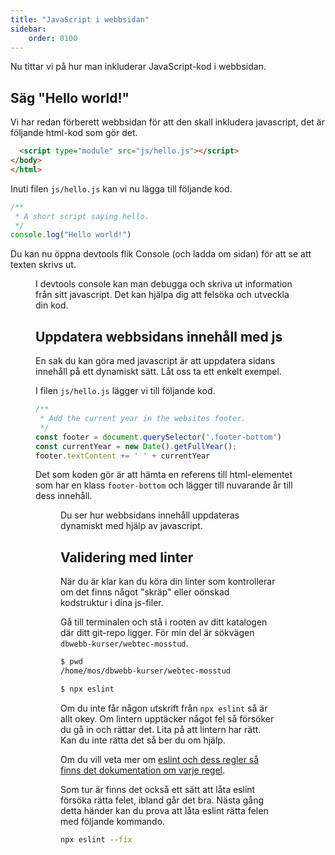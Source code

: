 ```yaml
---
title: "JavaScript i webbsidan" 
sidebar:
    order: 0100
---
```




Nu tittar vi på hur man inkluderar JavaScript-kod i webbsidan.



## Säg "Hello world!"

Vi har redan förberett webbsidan för att den skall inkludera javascript, det är följande html-kod som gör det.

```html title="Inkludera JavaScript i webbsidan."
  <script type="module" src="js/hello.js"></script>
</body>
</html>
```

Inuti filen `js/hello.js` kan vi nu lägga till följande kod.

```js title="Ett js-script som säger 'hej'."
/**
 * A short script saying hello.
 */
console.log("Hello world!")
```

Du kan nu öppna devtools flik Console (och ladda om sidan) för att se att texten skrivs ut.


<Figure 
    src={js1}
    caption="Meddelandet skrivs ut i webbläsarens devtools console."
/>

I devtools console kan man debugga och skriva ut information från sitt javascript. Det kan hjälpa dig att felsöka och utveckla din kod.



## Uppdatera webbsidans innehåll med js

En sak du kan göra med javascript är att uppdatera sidans innehåll på ett dynamiskt sätt. Låt oss ta ett enkelt exempel.

I filen `js/hello.js` lägger vi till följande kod.

```js title="Lägg till aktuellt år i footern."
/**
 * Add the current year in the websites footer.
 */
const footer = document.querySelector('.footer-bottom')
const currentYear = new Date().getFullYear();
footer.textContent += ' ' + currentYear
```

Det som koden gör är att hämta en referens till html-elementet som har en klass `footer-bottom` och lägger till nuvarande år till dess innehåll.


<Figure 
    src={js2}
    caption="Aktuellt år läggs till i webbsidans footer."
/>

Du ser hur webbsidans innehåll uppdateras dynamiskt med hjälp av javascript.



## Validering med linter

När du är klar kan du köra din linter som kontrollerar om det finns något "skräp" eller oönskad kodstruktur i dina js-filer.

Gå till terminalen och stå i rooten av ditt katalogen där ditt git-repo ligger. För min del är sökvägen `dbwebb-kurser/webtec-mosstud`.

```bash title="Kör linter för JavaScript."
$ pwd
/home/mos/dbwebb-kurser/webtec-mosstud

$ npx eslint
```

Om du inte får någon utskrift från `npx eslint` så är allt okey. Om lintern upptäcker något fel så försöker du gå in och rättar det. Lita på att lintern har rätt. Kan du inte rätta det så ber du om hjälp.

Om du vill veta mer om [eslint och dess regler så finns det dokumentation om varje regel](https://eslint.org/docs/latest/rules/).

Som tur är finns det också ett sätt att låta eslint försöka rätta felet, ibland går det bra. Nästa gång detta händer kan du prova att låta eslint rätta felen med följande kommando.

```bash title="Eslint kan försöka rätta felen på egen hand."
npx eslint --fix
```
